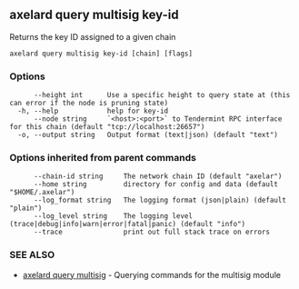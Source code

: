 ## axelard query multisig key-id

Returns the key ID assigned to a given chain

```
axelard query multisig key-id [chain] [flags]
```

### Options

```
      --height int      Use a specific height to query state at (this can error if the node is pruning state)
  -h, --help            help for key-id
      --node string     `<host>:<port>` to Tendermint RPC interface for this chain (default "tcp://localhost:26657")
  -o, --output string   Output format (text|json) (default "text")
```

### Options inherited from parent commands

```
      --chain-id string     The network chain ID (default "axelar")
      --home string         directory for config and data (default "$HOME/.axelar")
      --log_format string   The logging format (json|plain) (default "plain")
      --log_level string    The logging level (trace|debug|info|warn|error|fatal|panic) (default "info")
      --trace               print out full stack trace on errors
```

### SEE ALSO

- [axelard query multisig](/cli-docs/v0_32_0/axelard_query_multisig) - Querying commands for the multisig module
